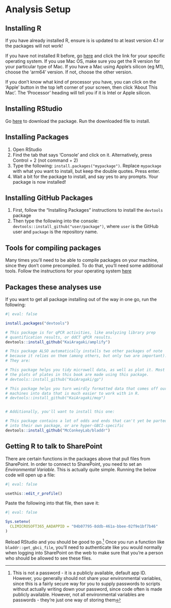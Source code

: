 # Analysis Setup

## Installing R

If you have already installed R, ensure is is updated to at least version 4.1 or the packages will not work!

If you have not installed R before, go [here](https://cran.r-project.org/) and click the link for your specific operating system. If you use Mac OS, make sure you get the R version for your particular type of Mac. If you have a Mac using Apple's silicon (eg M1), choose the 'arm64' version. If not, choose the other version. 

:::{.callout-note}
If you don't know what kind of processor you have, you can click on the 'Apple' button in the top left corner of your screen, then click 'About This Mac'. The 'Processor' heading will tell you if it is Intel or Apple silicon.
:::

## Installing RStudio

Go [here](https://www.rstudio.com/products/rstudio/download/#download) to download the package. Run the downloaded file to install.

## Installing Packages

1. Open RStudio
2. Find the tab that says 'Console' and click on it. Alternatively, press Control + 2 (not command + 2)
3. Type the following: `install.packages("mypackage")`. Replace `mypackage` with what you want to install, but keep the double quotes. Press enter.
4. Wait a bit for the package to install, and say yes to any prompts. Your package is now installed!

## Installing GitHub Packages

1. First, follow the "Installing Packages" instructions to install the `devtools` package
2. Then type the following into the console: `devtools::install_github("user/package")`, where `user` is the GitHub user and `package` is the repository name.

## Tools for compiling packages

Many times you'll need to be able to compile packages on your machine, since they don't come precompiled. To do that, you'll need some additional tools. Follow the instructions for your operating system [here](https://r-pkgs.org/Setup.html#setup-tools)

## Packages these analyses use

If you want to get all package installing out of the way in one go, run the following:

```r
#| eval: false

install.packages("devtools")

# This package is for qPCR activities, like analyzing library prep
# quantification results, or ddCT qPCR results.
devtools::install_github("KaiAragaki/amplify")

# This package ALSO automatically installs two other packages of note
# because it relies on them (among others, but only two are important).
# They are:

# This package helps you tidy microwell data, as well as plot it. Most of
# the plots of plates in this book are made using this package.
# devtools::install_github("KaiAragaki/gp")

# This package helps you turn weirdly formatted data that comes off our
# machines into data that is much easier to work with in R.
# devtools::install_github("KaiAragaki/mop")


# Additionally, you'll want to install this one:

# This package contains a lot of odds and ends that can't yet be parted out
# into their own package, or are hyper-GBCI-specific
devtools::install_github("McConkeyLab/bladdr")

```

## Getting R to talk to SharePoint

There are certain functions in the packages above that pull files from SharePoint. In order to connect to SharePoint, you need to set an *Environmental Variable*. This is actually quite simple. Running the below code will open up a file:

```r
#| eval: false

usethis::edit_r_profile()
```

Paste the following into that file, then save it:

```r
#| eval: false

Sys.setenv(
  CLIMICROSOFT365_AADAPPID = "04b07795-8ddb-461a-bbee-02f9e1bf7b46"
)
```

Reload RStudio and you should be good to go.^[This is not a password - it is a publicly available, default app ID. However, you generally should not share your environmental variables, since this is a fairly secure way for you to supply passwords to scripts without actually writing down your password, since code often is made publicly available. However, not all environmental variables are passwords - they're just one way of storing them] Once you run a function like `bladdr::get_gbci_file`, you'll need to authenticate like you would normally when logging into SharePoint on the web to make sure that you're a person who should be allowed to see these files.
